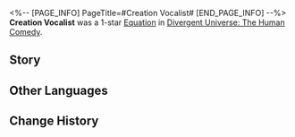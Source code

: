 <%-- [PAGE_INFO]
PageTitle=#Creation Vocalist#
[END_PAGE_INFO] --%>
{{Removed|Equation}}
{{Equation Infobox
|period   = The Human Comedy
|rarity   = 1
|path1    = Elation*3
|path2    = Erudition*2
|effect   = After characters use their Ultimate, then after their next attack, deals {{Color|h|2}} instance(s) of "{{Trait|Aftertaste}}" DMG to the attacked target, with each instance equal to {{Color|h|150%}} of the character's ATK.
|mentions = 
}}
'''Creation Vocalist''' was a 1-star [[Divergent Universe: The Human Comedy/Equatoins|Equation]] in [[Divergent Universe: The Human Comedy]].

==Story==
{{Description|What's the most fun thing in the universe? Listen closely. Within the black hole lies a birdcage, and the throat of a pigeon conceals poetry. What could be more intriguing than the mystery of the birth of the velvety silicon crystals? The remnants of a galactic supercluster explosion, the dust and heat swirling in cosmic winds, mingling with a scattering of serendipitous rhymes.<br /><br />You gather those silent comedies, with their natural irregularities and imperfections, and compose them into songs for the stage. You sing of a single seed germinating within the black hole, a miracle of life emerging from the moment of celestial vaporization. You sing of the sea of ice that birthed civilizations, where the currents of a shared magnetic field resonate beautifully within the frozen expanse. You lead people to watch this unfolding drama, and when the song of knowledge awakens all eyes to beauty, the universe will dance beneath the gaze of every being.}}
<!--
==Gameplay Notes==
* 
-->
==Other Languages==
{{Other Languages
|en   = Creation Vocalist
|zhs  = 造物歌唱家
|zht  = 造物歌唱家
|ja   = {{Rubi|造物|ぞうぶつ}}シンガー
|ko   = 창조물 가수
|es   = Vocalista de la creación
|fr   = Vocaliste de la création
|ru   = Вокалист созидания
|th   = นักร้องผู้สรรค์สร้าง
|vi   = Ca Sĩ Tạo Vật
|de   = Schöpfungssänger
|id   = Creation Vocalist
|pt   = Vocalista da Criação
}}

==Change History==
{{Change History|2.7}}